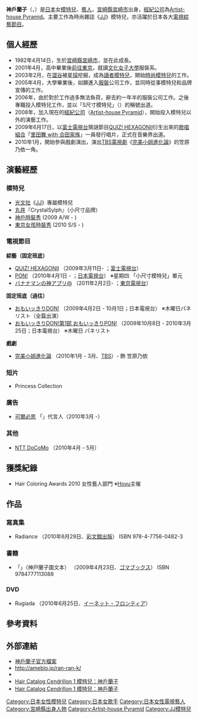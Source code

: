 {{BLP unsourced}}
{{藝人
|姓名 = 神戶蘭子
|類型 = 模特兒
|圖片 =
|圖片尺寸 =
|圖片簡介 =
|本名 = 
|外文名 = 神戸 蘭子
|外文 = 日語
|羅馬拼音 = Kanbe Ranko
|英文名 =
|暱稱 = {{lang|ja|らんこ、らんらん、神戸ちゃん、蘭子ちゃん}}
|其他藝名 =
|國籍 = {{JPN}}
|出生日期 = {{birth date and age|1982|4|14}}
|出生地點 = {{JPN}}[[宮崎縣|宮崎縣]][[宮崎市|宮崎市]]
|逝世日期 =
|逝世地點 =
|職業 = [[模特兒|模特兒]]、[[通告藝人|通告藝人]]、[[歌手|歌手]]、[[演員|演員]]
|語言 = [[日語|日語]]
| 母校 = [[文化女子大學|文化女子大學]]服裝系
|宗教信仰 =
|配偶 =
|兒女 =
|父母 =
|出道地點 =
|出道作 =
|出道日期 =
|代表作 = 
|活躍年代 = 2006年至今
|唱片公司 =
|經紀公司 = [[Artist-house_Pyramid|Artist-house Pyramid]]
|網站 = {{URL|ameblo.jp/ran-ran-k}}
|相關團體 = [[里田舞_with_合田家族|里田舞 with 合田家族]]
|獎項 =
|IMDb =
}}
{{japanese|japanese=神戸 蘭子|kana=かんべ らんこ|romaji=Kanbe Ranko}}
'''神戶蘭子'''（{{lang-ja|神戸 蘭子}}，{{bd|1982年|4月14日 |catIdx=Kanbe Ranko}}）是[[日本|日本]]女[[模特兒|模特兒]]、[[藝人|藝人]]，[[宮崎縣|宮崎縣]][[宮崎市|宮崎市]]出身，[[經紀公司|經紀公司]]為[[Artist-house_Pyramid|Artist-house Pyramid]]。主要工作為時尚雜誌《[[JJ_(雜誌)|JJ]]》模特兒，亦活躍於日本各大[[電視節目|電視]][[綜藝節目|綜藝節目]]。

== 個人經歷 ==
* 1982年4月14日，生於[[宮崎縣|宮崎縣]][[宮崎市|宮崎市]]，並在此成長。
* 2001年4月，高中畢業後[[上京|前往東京]]，就讀[[文化女子大學|文化女子大學]]服裝系。
* 2003年2月，在[[澀谷|澀谷]]被[[星探|星探]]挖掘，成為[[讀者模特兒|讀者模特兒]]，開始[[時尚模特兒|時尚模特兒]]的工作。
* 2005年4月，大學畢業後，如願進入[[服裝|服裝]]公司工作，並同時從事模特兒和品牌宣傳的工作。
* 2006年，由於對於工作過多無法負荷，辭去約一年半的服裝公司工作。之後專職投入模特兒工作，並以「S尺寸模特兒」（{{lang|ja|Sサイズモデル}}）的稱號出道。
* 2008年，加入現在的[[經紀公司|經紀公司]]（[[Artist-house_Pyramid|Artist-house Pyramid]]），開始投入模特兒以外的演藝工作。
* 2009年6月17日，以[[富士電視台|富士電視台]]猜謎節目[[QUIZ!_HEXAGONII|QUIZ! HEXAGONII]]衍生出來的[[歌唱組合|歌唱組合]]「[[里田舞_with_合田家族|里田舞 with 合田家族]]」一員發行唱片，正式在音樂界出道。
* 2010年1月，開始參與戲劇演出，演出[[TBS電視|TBS]][[日本電視劇|電視劇]]《[[完美小姐進化論|完美小姐進化論]]》的笠原乃依一角。

== 演藝經歷 ==
=== 模特兒 ===
* [[光文社|光文社]]《[[JJ_(雜誌)|JJ]]》專屬模特兒
* [[丸井|丸井]]『CrystalSylph』（小尺寸品牌）
* [[神戶時裝秀|神戶時裝秀]] (2009 A/W - )
* [[東京Girls_Collection|東京女孩時裝秀]] (2010 S/S - )

=== 電視節目 ===
;'''綜藝（固定班底）'''
* [[QUIZ!_HEXAGONII|QUIZ! HEXAGONII]] （2009年3月11日- ；[[富士電視台|富士電視台]]）
* [[PON!|PON!]] （2010年4月1日 - ；[[日本電視台|日本電視台]]） ※星期四 「小尺寸模特兒」單元
* [[バナナマンの神アプリ@|バナナマンの神アプリ@]] （2011年2月2日- ；[[東京電視台|東京電視台]]）
;'''固定班底（過往）'''
* [[おもいッきりDON!|おもいッきりDON!]] （2009年4月2日 - 10月1日；日本電視台） ※木曜日パネリスト（全篇出演）
* [[おもいッきりDON!|おもいッきりDON!第1部 おもいッきりPON!]] （2009年10月8日 - 2010年3月25日；日本電視台） ※木曜日 パネリスト

;'''戲劇'''
* [[完美小姐進化論|完美小姐進化論]] （2010年1月 - 3月、[[TBS電視|TBS]]）- 飾 笠原乃依

=== 短片 ===
* Princess Collection

=== 廣告 ===
* [[可爾必思|可爾必思]] 「{{lang|ja|ストロングルト}}」代言人（2010年3月 -）

=== 其他 ===
* [[NTT_DoCoMo|NTT DoCoMo]] {{lang|ja|ドコモマーケットコンテンツ「僕のカノジョは神戸蘭子」}}（2010年4月 - 5月）<!-- 配信期間4月14日-5月15日 -->

== 獲獎紀錄 ==
* Hair Coloring Awards 2010 女性藝人部門 ※[[朋友株式會社|Hoyu]]主催

== 作品 ==
=== 寫真集 ===
*Radiance （2010年6月29日、[[彩文館出版|彩文館出版]]） ISBN 978-4-7756-0482-3
=== 書籍 ===
* 「{{lang|ja|エス。}}」（神戸蘭子圖文本） （2009年4月23日、[[ゴマブックス|ゴマブックス]]） ISBN 9784777113088
=== DVD ===
*Rugiada （2010年6月25日、[[イーネット・フロンティア|イーネット・フロンティア]]）
<!--
== 關聯項目 ==
=== 雜誌 ===
* [[CLASSY.|CLASSY.]]（[[光文社|光文社]]） [[讀者模特兒|讀者模特兒]]時代
* [[CanCam|CanCam]]（[[小學館|小學館]]） 讀者模特兒時代
* [[Ray_(雜誌)|Ray]]（[[主婦之友社|主婦之友社]]） 讀者模特兒時代
* Selfまとめ髪バイブル キリリとふわり（2008年6月、[[普遊舍|普遊舍]]） ISBN 9784883807802
* Gザテレビジョン Vol.15（2009年7月、[[角川MARKETING|角川MARKETING]]） ISBN 9784048950558

=== CD ===
* ｢[[I_Believe_〜夢を叶える魔法の言葉〜/Don't_leave_me|I Believe 〜夢を叶える魔法の言葉〜/Don't leave me]]｣ [[南明奈のスーパーマイルドセブン|南明奈のスーパーマイルドセブン]]/[[里田まい_with_合田兄妹|里田まい with 合田家族]]（2009年6月17日、[[よしもとアール・アンド・シー|YOSHIMOTO R and C]]）<ref>楽曲：『[[I_Believe_〜夢を叶える魔法の言葉〜/Don't_leave_me|Don't leave me]]』 [[里田まい_with_合田兄妹|里田まい with 合田家族]]　※『[[I_Believe_〜夢を叶える魔法の言葉〜/Don't_leave_me|I Believe 〜夢を叶える魔法の言葉〜]]』 [[南明奈のスーパーマイルドセブン|南明奈のスーパーマイルドセブン]] との両A面シングル。</ref>
* ｢[[WE_LOVE_ヘキサゴン_2009|WE LOVE ヘキサゴン 2009]]｣ [[ヘキサゴンファミリー#ヘキサゴンオールスターズ|ヘキサゴンオールスターズ]]（2009年10月21日、[[ポニーキャニオン|ポニーキャニオン]]）<ref>楽曲：『Don't leave me』『'''Mr.ジゴロ'''』 里田まい with 合田家族</ref>
* ｢[[里田まい_with_合田家族_(アルバム)|里田まい with 合田家族]]｣ 里田まい with 合田家族（2009年12月9日、YOSHIMOTO R and C）<ref>楽曲：『Don't leave me』『'''Mr.ジゴロ'''』『'''かわいい悪魔'''』『'''You are my everything'''』 里田まい with 合田家族</ref>

=== DVD ===
* ｢JJ｣ 2008年6月号 ※付録DVD｢自分de巻き髪｣へも出演。
* ｢Selfまとめ髪バイブル キリリとふわり｣ ※雑誌欄に記載するものと同。付録DVDへも出演。
* ｢Gザテレビジョン｣ Vol.15 ※雑誌欄に記載するものと同。付録DVD｢おもいッきりDON! 密着スペシャル｣へも出演。
* ｢I Believe 〜夢を叶える魔法の言葉〜/Don't leave me｣ 南明奈のスーパーマイルドセブン/里田まい with 合田家族（2009年6月17日、YOSHIMOTO R and C）※CD欄に記載するものと同。DVDへも出演。
* ｢里田まい with 合田家族｣ 里田まい with 合田家族（2009年12月9日、YOSHIMOTO R and C）※CD欄に記載するものと同。初回版A、初回版BのDVDへも出演。
* ｢[[ヘキサゴンファミリーコンサート2009#DVD|ヘキサゴンファミリーコンサート WE LIVE♥ヘキサゴン2009]]｣ ヘキサゴンオールスターズ（2010年1月27日、ポニーキャニオン）
* ｢クイズ!ヘキサゴンII 2009合宿スペシャル｣ ヘキサゴンオールスターズ（2010年3月24日、YOSHIMOTO R and C）
-->

== 參考資料 ==
{{Reflist}}

== 外部連結 ==
*[https://web.archive.org/web/20111002045435/http://pyramid.jap.co.jp/ranko/index.html 神戶蘭子官方檔案]
*http://ameblo.jp/ran-ran-k/ {{Wayback|url=http://ameblo.jp/ran-ran-k/ |date=20210107022743 }}
* [https://web.archive.org/web/20110719011050/http://www.liplog.jp/ranko-kanbe/ {{lang|ja|らんらんのhappyブログ}}]
* [https://web.archive.org/web/20100822071424/http://www.iamcendrillon.com/forwoman/haircatalog/catalog.php?category=Juicy&id=29 Hair Catalog Cendrillon 1 模特兒：神戶蘭子]
* [https://web.archive.org/web/20100822074255/http://www.iamcendrillon.com/forwoman/haircatalog/catalog.php?category=Class&id=46 Hair Catalog Cendrillon 1 模特兒：神戶蘭子]

{{DEFAULTSORT:Kanbe Ranko}}
[[Category:日本女性模特兒|Category:日本女性模特兒]]
[[Category:日本女歌手|Category:日本女歌手]]
[[Category:日本女性電視藝人|Category:日本女性電視藝人]]
[[Category:宮崎縣出身人物|Category:宮崎縣出身人物]]
[[Category:Artist-house_Pyramid|Category:Artist-house Pyramid]]
[[Category:JJ模特兒|Category:JJ模特兒]]